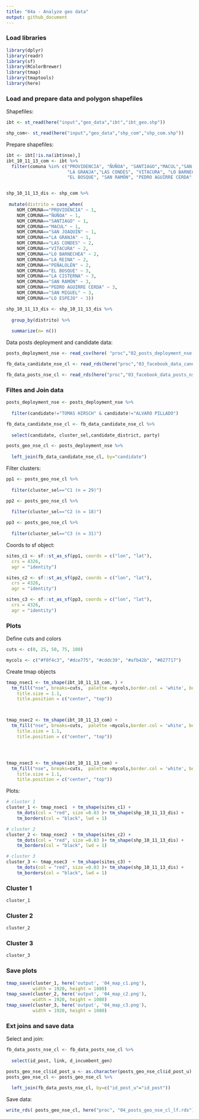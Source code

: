 ```yaml
---
title: "04a - Analyze geo data"
output: github_document
---
```

### Load libraries

```r
library(dplyr)
library(readr)
library(sf)
library(RColorBrewer)
library(tmap)
library(tmaptools)
library(here)

```


### Load and prepare data and polygon shapefiles 

Shapefiles:

```r

ibt <- st_read(here("input","geo_data","ibt","ibt_geo.shp"))

shp_com<- st_read(here("input","geo_data","shp_com","shp_com.shp"))


```


Prepare shapefiles:

```r

ibt <- ibt[!is.na(ibt$nse),]
ibt_10_11_13_com <- ibt %>%
  filter(comuna %in% c("PROVIDENCIA", "ÑUÑOA", "SANTIAGO","MACUL","SAN JOAQUÍN",
                       "LA GRANJA","LAS CONDES", "VITACURA", "LO BARNECHEA","LA REINA","PEÑALOLÉN",
                       "EL BOSQUE", "SAN RAMÓN", "PEDRO AGUIRRE CERDA","SAN MIGUEL","LO ESPEJO", "LA CISTERNA"))


shp_10_11_13_dis <- shp_com %>% 
  
 mutate(distrito = case_when(
    NOM_COMUNA=="PROVIDENCIA" ~ 1,
    NOM_COMUNA=="ÑUÑOA" ~ 1,
    NOM_COMUNA=="SANTIAGO" ~ 1,
    NOM_COMUNA=="MACUL" ~ 1,
    NOM_COMUNA=="SAN JOAQUÍN" ~ 1,
    NOM_COMUNA=="LA GRANJA" ~ 1,
    NOM_COMUNA=="LAS CONDES" ~ 2,
    NOM_COMUNA=="VITACURA" ~ 2,
    NOM_COMUNA=="LO BARNECHEA" ~ 2,
    NOM_COMUNA=="LA REINA" ~ 2,
    NOM_COMUNA=="PEÑALOLÉN" ~ 2,
    NOM_COMUNA=="EL BOSQUE" ~ 3,
    NOM_COMUNA=="LA CISTERNA" ~ 3,
    NOM_COMUNA=="SAN RAMÓN" ~ 3,
    NOM_COMUNA=="PEDRO AGUIRRE CERDA" ~ 3,
    NOM_COMUNA=="SAN MIGUEL" ~ 3,
    NOM_COMUNA=="LO ESPEJO" ~ 3))

shp_10_11_13_dis <- shp_10_11_13_dis %>%
  
  group_by(distrito) %>%
  
  summarize(n= n())

```

Data posts deployment and candidate data:

```r

posts_deployment_nse <- read_csv(here( "proc","02_posts_deployment_nse.csv"))

fb_data_candidate_nse_cl <- read_rds(here("proc","03_facebook_data_candidate_nse_cl.rds"))

fb_data_posts_nse_cl <- read_rds(here("proc","03_facebook_data_posts_nse_cl.rds"))


```

### Filtes and Join data
```r
posts_deployment_nse <- posts_deployment_nse %>%
  
  filter(candidate!="TOMAS HIRSCH" & candidate!="ALVARO PILLADO")

fb_data_candidate_nse_cl <- fb_data_candidate_nse_cl %>%
  
  select(candidate, cluster_sel,candidate_district, party)

posts_geo_nse_cl <- posts_deployment_nse %>%
  
  left_join(fb_data_candidate_nse_cl, by="candidate")

```

Filter clusters:

```r
pp1 <- posts_geo_nse_cl %>%
  
  filter(cluster_sel=="C1 (n = 29)")

pp2 <- posts_geo_nse_cl %>%
  
  filter(cluster_sel=="C2 (n = 18)")

pp3 <- posts_geo_nse_cl %>%
  
  filter(cluster_sel=="C3 (n = 31)")
```


Coords to sf object:
```r
sites_c1 <- sf::st_as_sf(pp1, coords = c("lon", "lat"), 
  crs = 4326, 
  agr = "identity")

sites_c2 <- sf::st_as_sf(pp2, coords = c("lon", "lat"), 
  crs = 4326, 
  agr = "identity")

sites_c3 <- sf::st_as_sf(pp3, coords = c("lon", "lat"), 
  crs = 4326, 
  agr = "identity")

```


### Plots

Define cuts and colors

```r
cuts <- c(0, 25, 50, 75, 100)

mycols <- c("#f0f4c3", "#dce775", "#cddc39", "#afb42b", "#827717")
```


Create tmap objects

```r
tmap_nsec1 <- tm_shape(ibt_10_11_13_com, ) + 
  tm_fill("nse", breaks=cuts,  palette =mycols,border.col = 'white', border.alpha = 0.2, title = "Socioeconomic Level") + tm_legend(legend.outside=T, legend.position=c("left", "bottom")) + tm_layout(title = "Cluster 1",
    title.size = 1.1,
    title.position = c("center", "top"))



tmap_nsec2 <- tm_shape(ibt_10_11_13_com) + 
  tm_fill("nse", breaks=cuts,  palette =mycols,border.col = 'white', border.alpha = 0.2, title = "Socioeconomic Level") + tm_legend(legend.outside=T, legend.position=c("left", "bottom")) + tm_layout(title = "Cluster 2",
    title.size = 1.1,
    title.position = c("center", "top"))




tmap_nsec3 <- tm_shape(ibt_10_11_13_com) + 
  tm_fill("nse", breaks=cuts,  palette =mycols,border.col = 'white', border.alpha = 0.2, title = "Socioeconomic Level") + tm_legend(legend.outside=T, legend.position=c("left", "bottom")) + tm_layout(title = "Cluster 3",
    title.size = 1.1,
    title.position = c("center", "top"))
```




Plots: 

```r

# cluster 1
cluster_1 <- tmap_nsec1  + tm_shape(sites_c1) +
    tm_dots(col = "red", size =0.03 )+ tm_shape(shp_10_11_13_dis) +
    tm_borders(col = "black", lwd = 1)

# cluster 2
cluster_2 <- tmap_nsec2  + tm_shape(sites_c2) +
    tm_dots(col = "red", size =0.03 )+ tm_shape(shp_10_11_13_dis) +
    tm_borders(col = "black", lwd = 1)

# cluster 3
cluster_3 <- tmap_nsec3  + tm_shape(sites_c3) +
    tm_dots(col = "red", size =0.03 )+ tm_shape(shp_10_11_13_dis) +
    tm_borders(col = "black", lwd = 1)
```

### Cluster 1
```r
cluster_1
```

### Cluster 2
```r
cluster_2
```


### Cluster 3
```r
cluster_3
```


### Save plots 

```r
tmap_save(cluster_1, here('output', '04_map_c1.png'), 
          width = 1920, height = 1080)
tmap_save(cluster_2, here('output', '04_map_c2.png'),
          width = 1920, height = 1080)
tmap_save(cluster_3, here('output', '04_map_c3.png'), 
          width = 1920, height = 1080)

```


### Ext joins and save data

Select and join:

```r
fb_data_posts_nse_cl <- fb_data_posts_nse_cl %>%
  
  select(id_post, link, d_incumbent_gen)

posts_geo_nse_cl$id_post_u <- as.character(posts_geo_nse_cl$id_post_u)
posts_geo_nse_cl <- posts_geo_nse_cl %>%
  
  left_join(fb_data_posts_nse_cl, by=c("id_post_u"="id_post"))


```

Save data:

```r
write_rds( posts_geo_nse_cl, here("proc", "04_posts_geo_nse_cl_lf.rds"))
```


